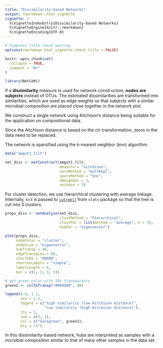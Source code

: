 ```yaml
---
title: "Dissimilarity-based Networks"
output: rmarkdown::html_vignette
vignette: >
  %\VignetteIndexEntry{Dissimilarity-based Networks}
  %\VignetteEngine{knitr::rmarkdown}
  %\VignetteEncoding{UTF-8}
---
```


```r
# Suppress title check warning
options(rmarkdown.html_vignette.check_title = FALSE)

knitr::opts_chunk$set(
  collapse = TRUE,
  comment = "#>"
)
```

```r
library(NetCoMi)
```


If a **dissimilarity** measure is used for network construction, **nodes are subjects** 
instead of OTUs. The estimated dissimilarities are transformed into similarities,
which are used as edge weights so that subjects with a similar microbial 
composition are placed close together in the network plot. 

We construct a single network using Aitchison's distance being suitable for the 
application on compositional data. 

Since the Aitchison distance is based on the clr-transformation, zeros in the 
data need to be replaced. 

The network is sparsified using the k-nearest neighbor (knn) algorithm.

```r
data("amgut1.filt")

net_diss <- netConstruct(amgut1.filt,
                         measure = "aitchison",
                         zeroMethod = "multRepl",
                         sparsMethod = "knn",
                         kNeighbor = 3,
                         verbose = 3)
```

For cluster detection, we use hierarchical clustering with average linkage. 
Internally, `k=3` is passed to [`cutree()`](https://www.rdocumentation.org/packages/dendextend/versions/1.13.4/topics/cutree) 
from `stats` package so that the tree is cut into 3 clusters.

```r
props_diss <- netAnalyze(net_diss,
                         clustMethod = "hierarchical",
                         clustPar = list(method = "average", k = 3),
                         hubPar = "eigenvector")
```


```r
plot(props_diss, 
     nodeColor = "cluster", 
     nodeSize = "eigenvector",
     hubTransp = 40,
     edgeTranspLow = 60,
     charToRm = "00000",
     shortenLabels = "simple",
     labelLength = 6,
     mar = c(1, 3, 3, 5))

# get green color with 50% transparency
green2 <- colToTransp("#009900", 40)

legend(0.4, 1.1,
       cex = 2.2,
       legend = c("high similarity (low Aitchison distance)",
                  "low similarity (high Aitchison distance)"), 
       lty = 1, 
       lwd = c(3, 1),
       col = c("darkgreen", green2),
       bty = "n")

```

In this dissimilarity-based network, hubs are interpreted as samples with a 
microbial composition similar to that of many other samples in the data set. 
